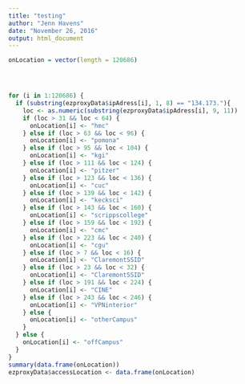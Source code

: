 ---
title: "testing"
author: "Jenn Havens"
date: "November 26, 2016"
output: html_document
---

```{r}

onLocation = vector(length = 120686)




for (i in 1:120686) {
  if (substring(ezproxyData$ipAdress[i], 1, 8) == "134.173."){
    loc <- as.numeric(substring(ezproxyData$ipAdress[i], 9, 11))
    if (loc > 31 && loc < 64) {
      onLocation[i] <- "hmc"
    } else if (loc > 63 && loc < 96) {
      onLocation[i] <- "pomona"
    } else if (loc > 95 && loc < 104) {
      onLocation[i] <- "kgi"
    } else if (loc > 111 && loc < 124) {
      onLocation[i] <- "pitzer"
    } else if (loc > 123 && loc < 136) {
      onLocation[i] <- "cuc"
    } else if (loc > 139 && loc < 142) {
      onLocation[i] <- "kecksci"
    } else if (loc > 143 && loc < 160) {
      onLocation[i] <- "scrippscollege"
    } else if (loc > 159 && loc < 192) {
      onLocation[i] <- "cmc"
    } else if (loc > 223 && loc < 240) {
      onLocation[i] <- "cgu"
    } else if (loc > 7 && loc < 16) {
      onLocation[i] <- "ClaremontSSID"
    } else if (loc > 23 && loc < 32) {
      onLocation[i] <- "ClaremontSSID"
    } else if (loc > 191 && loc < 224) {
      onLocation[i] <- "CINE"
    } else if (loc > 243 && loc < 246) {
      onLocation[i] <- "VPNinterior"
    } else {
      onLocation[i] <- "otherCampus"
    } 
  } else {
    onLocation[i] <- "offCampus"
  }
}
summary(data.frame(onLocation))
ezproxyData$accessLocation <- data.frame(onLocation)

```